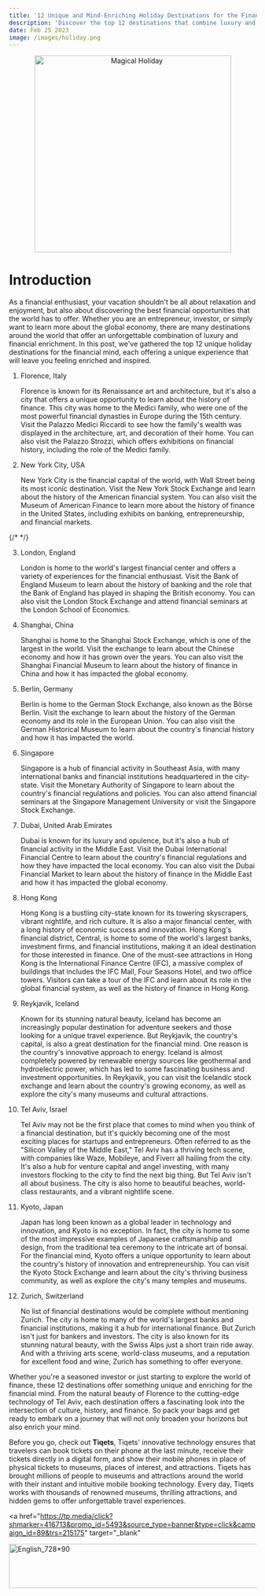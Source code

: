 ```yaml
---
title: '12 Unique and Mind-Enriching Holiday Destinations for the Financial Mind'
description: 'Discover the top 12 destinations that combine luxury and financial enrichment, perfect for those who want to combine their love of travel with their passion for finance'
date: Feb 25 2023
image: /images/holiday.png
---
```


<center>
  <img src="/images/holiday.png" alt="Magical Holiday" width="400" />
</center>

# Introduction

As a financial enthusiast, your vacation shouldn't be all about relaxation and enjoyment, but also about discovering the best financial opportunities that the world has to offer. Whether you are an entrepreneur, investor, or simply want to learn more about the global economy, there are many destinations around the world that offer an unforgettable combination of luxury and financial enrichment. In this post, we've gathered the top 12 unique holiday destinations for the financial mind, each offering a unique experience that will leave you feeling enriched and inspired.

1. Florence, Italy

   Florence is known for its Renaissance art and architecture, but it's also a city that offers a unique opportunity to learn about the history of finance. This city was home to the Medici family, who were one of the most powerful financial dynasties in Europe during the 15th century. Visit the Palazzo Medici Riccardi to see how the family's wealth was displayed in the architecture, art, and decoration of their home. You can also visit the Palazzo Strozzi, which offers exhibitions on financial history, including the role of the Medici family.

2. New York City, USA

   New York City is the financial capital of the world, with Wall Street being its most iconic destination. Visit the New York Stock Exchange and learn about the history of the American financial system. You can also visit the Museum of American Finance to learn more about the history of finance in the United States, including exhibits on banking, entrepreneurship, and financial markets.

{/* <Ascript src="https://c89.travelpayouts.com/content?trs=215175&shmarker=416713&language=en&currency=USD&locale=260932&layout=horizontal&cards=4&promo_id=3947" /> */}

3. London, England

   London is home to the world's largest financial center and offers
   a variety of experiences for the financial enthusiast. Visit the Bank of England
   Museum to learn about the history of banking and the role that the Bank of England
   has played in shaping the British economy. You can also visit the London Stock Exchange
   and attend financial seminars at the London School of Economics.

4. Shanghai, China

   Shanghai is home to the Shanghai Stock Exchange, which is one of the largest in the
   world. Visit the exchange to learn about the Chinese economy and how it has grown
   over the years. You can also visit the Shanghai Financial Museum to learn about the
   history of finance in China and how it has impacted the global economy.

5. Berlin, Germany

   Berlin is home to the German Stock Exchange, also known as the Börse Berlin.
   Visit the exchange to learn about the history of the German economy and its role
   in the European Union. You can also visit the German Historical Museum to learn about
   the country's financial history and how it has impacted the world.

6. Singapore

   Singapore is a hub of financial activity in Southeast Asia, with many international banks and
   financial institutions headquartered in the city-state. Visit the Monetary Authority
   of Singapore to learn about the country's financial regulations and policies. You
   can also attend financial seminars at the Singapore Management University or visit
   the Singapore Stock Exchange.

7. Dubai, United Arab Emirates

   Dubai is known for its
   luxury and opulence, but it's also a hub of financial activity in the Middle East.
   Visit the Dubai International Financial Centre to learn about the country's financial
   regulations and how they have impacted the local economy. You can also visit the
   Dubai Financial Market to learn about the history of finance in the Middle East and
   how it has impacted the global economy.

8. Hong Kong

   Hong Kong is a bustling city-state known for its towering skyscrapers, vibrant nightlife, and rich culture. It is also
   a major financial center, with a long history of economic success and innovation.
   Hong Kong's financial district, Central, is home to some of the world's largest banks,
   investment firms, and financial institutions, making it an ideal destination for
   those interested in finance. One of the must-see attractions in Hong Kong is the
   International Finance Centre (IFC), a massive complex of buildings that includes
   the IFC Mall, Four Seasons Hotel, and two office towers. Visitors can take a tour
   of the IFC and learn about its role in the global financial system, as well as the
   history of finance in Hong Kong.

9. Reykjavik, Iceland

   Known for its stunning natural beauty, Iceland has become an increasingly popular destination for adventure seekers
   and those looking for a unique travel experience. But Reykjavik, the country's capital,
   is also a great destination for the financial mind. One reason is the country's innovative
   approach to energy. Iceland is almost completely powered by renewable energy sources
   like geothermal and hydroelectric power, which has led to some fascinating business
   and investment opportunities. In Reykjavik, you can visit the Icelandic stock exchange
   and learn about the country's growing economy, as well as explore the city's many
   museums and cultural attractions.

10. Tel Aviv, Israel

    Tel Aviv may not be the first place that comes to mind when you think of a financial destination, but it's quickly
    becoming one of the most exciting places for startups and entrepreneurs. Often referred
    to as the "Silicon Valley of the Middle East," Tel Aviv has a thriving tech scene,
    with companies like Waze, Mobileye, and Fiverr all hailing from the city. It's also
    a hub for venture capital and angel investing, with many investors flocking to the
    city to find the next big thing. But Tel Aviv isn't all about business. The city
    is also home to beautiful beaches, world-class restaurants, and a vibrant nightlife
    scene.

11. Kyoto, Japan

    Japan has long been known as a global leader in technology
    and innovation, and Kyoto is no exception. In fact, the city is home to some of the
    most impressive examples of Japanese craftsmanship and design, from the traditional
    tea ceremony to the intricate art of bonsai. For the financial mind, Kyoto offers
    a unique opportunity to learn about the country's history of innovation and entrepreneurship.
    You can visit the Kyoto Stock Exchange and learn about the city's thriving business
    community, as well as explore the city's many temples and museums.

12. Zurich, Switzerland

    No list of financial destinations would be complete without mentioning Zurich. The
    city is home to many of the world's largest banks and financial institutions, making
    it a hub for international finance. But Zurich isn't just for bankers and investors.
    The city is also known for its stunning natural beauty, with the Swiss Alps just
    a short train ride away. And with a thriving arts scene, world-class museums, and
    a reputation for excellent food and wine, Zurich has something to offer everyone.

Whether you're a seasoned investor or just starting to explore the world of finance,
these 12 destinations offer something unique and enriching for the financial mind.
From the natural beauty of Florence to the cutting-edge technology of Tel Aviv, each
destination offers a fascinating look into the intersection of culture, history,
and finance. So pack your bags and get ready to embark on a journey that will not
only broaden your horizons but also enrich your mind.

Before you go, check out **Tiqets**, Tiqets' innovative technology ensures that travelers can book tickets on their phone at the last minute, receive their tickets directly in a digital form, and show their mobile phones in place of physical tickets to museums, places of interest, and attractions.
Tiqets has brought millions of people to museums and attractions around the world with their instant and intuitive mobile booking technology. Every day, Tiqets works with thousands of renowned museums, thrilling attractions, and hidden gems to offer unforgettable travel experiences.

<a
  href="https://tp.media/click?shmarker=416713&promo_id=5493&source_type=banner&type=click&campaign_id=89&trs=215175"
  target="_blank"
>
  <img
    src="https://c89.travelpayouts.com/content?promo_id=5493&shmarker=416713&type=init&trs=215175"
    width="728"
    height="90"
    alt="English_728*90"
  />
</a>

